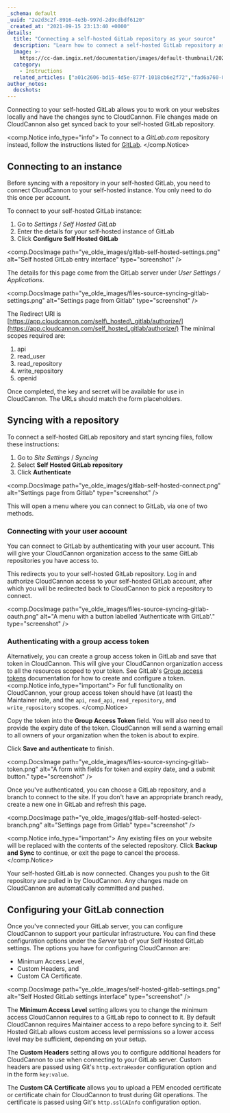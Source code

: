```yaml
---
_schema: default
_uuid: "2e2d3c2f-8916-4e3b-997d-2d9cdbdf6120"
_created_at: "2021-09-15 23:13:40 +0000"
details:
  title: "Connecting a self-hosted GitLab repository as your source"
  description: "Learn how to connect a self-hosted GitLab repository as your source with CloudCannon."
  image: >-
    https://cc-dam.imgix.net/documentation/images/default-thumbnail/2023-Q4/CloudCannon-Documentation-Thumbnail.png
  category:
    - Instructions
  related_articles: ["a01c2606-bd15-4d5e-877f-1018cb6e2f72","fad6a760-07db-4f3b-8f69-82bd66e188cb"]
author_notes:
  docshots:
---
```


Connecting to your self-hosted GitLab allows you to work on your websites locally and have the changes sync to CloudCannon. File changes made on CloudCannon also get synced back to your self-hosted GitLab repository.

<comp.Notice info_type="info">
  To connect to a *GitLab.com* repository instead, follow the instructions listed for [GitLab](/documentation/developer-articles/connecting-a-gitlab-repository-as-your-source/).
</comp.Notice>

## Connecting to an instance
Before syncing with a repository in your self-hosted GitLab, you need to connect CloudCannon to your self-hosted instance. You only need to do this once per account.

To connect to your self-hosted GitLab instance:

1. Go to *Settings* / *Self Hosted GitLab*
2. Enter the details for your self-hosted instance of GitLab
3. Click **Configure Self Hosted GitLab**

<comp.DocsImage path="ye_olde_images/gitlab-self-hosted-settings.png" alt="Self hosted GitLab entry interface" type="screenshot" />

The details for this page come from the GitLab server under *User Settings / Applications*.

<comp.DocsImage path="ye_olde_images/files-source-syncing-gitlab-settings.png" alt="Settings page from Gitlab" type="screenshot" />

The Redirect URI is [https://app.cloudcannon.com/self\_hosted\_gitlab/authorize/](https://app.cloudcannon.com/self_hosted_gitlab/authorize/) The minimal scopes required are:

1. api
2. read\_user
3. read\_repository
4. write\_repository
5. openid

Once completed, the key and secret will be available for use in CloudCannon. The URLs should match the form placeholders.

## Syncing with a repository


To connect a self-hosted GitLab repository and start syncing files, follow these instructions:

1. Go to *Site Settings* / *Syncing*
2. Select **Self Hosted GitLab repository**
3. Click **Authenticate**

<comp.DocsImage path="ye_olde_images/gitlab-self-hosted-connect.png" alt="Settings page from Gitlab" type="screenshot" />


This will open a menu where you can connect to GitLab, via one of two methods.

### Connecting with your user account

You can connect to GitLab by authenticating with your user account. This will give your CloudCannon organization access to the same GitLab repositories you have access to.

This redirects you to your self-hosted GitLab repository. Log in and authorize CloudCannon access to your self-hosted GitLab account, after which you will be redirected back to CloudCannon to pick a repository to connect.

<comp.DocsImage path="ye_olde_images/files-source-syncing-gitlab-oauth.png" alt="A menu with a button labelled 'Authenticate with GitLab'." type="screenshot" />

### Authenticating with a group access token

Alternatively, you can create a group access token in GitLab and save that token in CloudCannon. This will give your CloudCannon organization access to all the resources scoped to your token.
See GitLab's [Group access tokens](https://docs.gitlab.com/ee/user/group/settings/group_access_tokens.html) documentation for how to create and configure a token.
<comp.Notice info_type="important">
  For full functionality on CloudCannon, your group access token should have (at least) the Maintainer role, and the `api`, `read_api`, `read_repository`, and `write_repository` scopes.
</comp.Notice>

Copy the token into the **Group Access Token** field. You will also need to provide the expiry date of the token. CloudCannon will send a warning email to all owners of your organization when the token is about to expire.


Click **Save and authenticate** to finish.

<comp.DocsImage path="ye_olde_images/files-source-syncing-gitlab-token.png" alt="A form with fields for token and expiry date, and a submit button." type="screenshot" />

Once you've authenticated, you can choose a GitLab repository, and a branch to connect to the site. If you don't have an appropriate branch ready, create a new one in GitLab and refresh this page.

<comp.DocsImage path="ye_olde_images/gitlab-self-hosted-select-branch.png" alt="Settings page from Gitlab" type="screenshot" />

<comp.Notice info_type="important">
  Any existing files on your website will be replaced with the contents of the selected repository. Click **Backup and Sync** to continue, or exit the page to cancel the process.
</comp.Notice>

Your self-hosted GitLab is now connected. Changes you push to the Git repository are pulled in by CloudCannon. Any changes made on CloudCannon are automatically committed and pushed.

## Configuring your GitLab connection

Once you've connected your GitLab server, you can configure CloudCannon to support your particular infrastructure. You can find these configuration options under the *Server* tab of your Self Hosted GitLab settings. The options you have for configuring CloudCannon are:

* Minimum Access Level,
* Custom Headers, and
* Custom CA Certificate.

<comp.DocsImage path="ye_olde_images/self-hosted-gitlab-settings.png" alt="Self Hosted GitLab settings interface" type="screenshot" />

The **Minimum Access Level** setting allows you to change the minimum
access CloudCannon requires to a GitLab repo to connect to it. By default
CloudCannon requires Maintainer access to a repo before syncing to it.
Self Hosted GitLab allows custom access level permissions so a lower
access level may be sufficient, depending on your setup.

The **Custom Headers** setting allows you to configure additional headers
for CloudCannon to use when connecting to your GitLab server. Custom
headers are passed using Git's `http.extraHeader` configuration option and in the
form `key:value`.

The **Custom CA Certificate** allows you to upload a PEM encoded
certificate or certificate chain for CloudCannon to trust during Git
operations. The certificate is passed using Git's `http.sslCAInfo`
configuration option.
